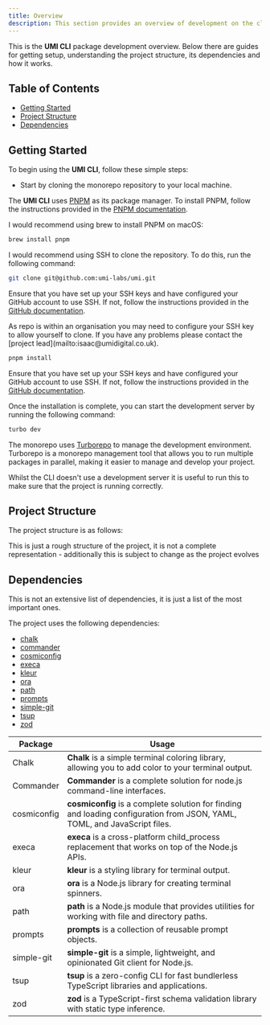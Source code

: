 ```yaml
---
title: Overview
description: This section provides an overview of development on the cli package.
---
```


This is the **UMI CLI** package development overview. Below there are guides for getting setup, understanding the project structure, its dependencies and how it works.

## Table of Contents

- [Getting Started](#getting-started)
- [Project Structure](#project-structure)
- [Dependencies](#dependencies)

## Getting Started

To begin using the **UMI CLI**, follow these simple steps:

- Start by cloning the monorepo repository to your local machine.

<Step>
<StepItem title="Installing PNPM">

The **UMI CLI** uses [PNPM](https://pnpm.io/) as its package manager. To install PNPM, follow the instructions provided in the [PNPM documentation](https://pnpm.io/installation).

I would recommend using brew to install PNPM on macOS:

```bash copy
brew install pnpm
```

</StepItem>
<StepItem title="Cloning the Repository">

I would recommend using SSH to clone the repository. To do this, run the following command:

```bash copy
git clone git@github.com:umi-labs/umi.git
```

Ensure that you have set up your SSH keys and have configured your GitHub account to use SSH. If not, follow the instructions provided in the [GitHub documentation](https://docs.github.com/en/authentication/connecting-to-github-with-ssh/generating-a-new-ssh-key-and-adding-it-to-the-ssh-agent).

<Note title="SSH Keys within an Organisation" type="warning">
  As repo is within an organisation you may need to configure your SSH key to allow yourself to clone. If you have any problems please contact the [project lead](mailto:isaac@umidigital.co.uk).
</Note>

</StepItem>
<StepItem title="Installing Dependencies">

```bash copy
pnpm install
```

Ensure that you have set up your SSH keys and have configured your GitHub account to use SSH. If not, follow the instructions provided in the [GitHub documentation](https://docs.github.com/en/authentication/connecting-to-github-with-ssh/generating-a-new-ssh-key-and-adding-it-to-the-ssh-agent).

</StepItem>
<StepItem title="Running the Development Server">

Once the installation is complete, you can start the development server by running the following command:

```bash copy
turbo dev
```

The monorepo uses [Turborepo](https://turborepo.org/) to manage the development environment. Turborepo is a monorepo management tool that allows you to run multiple packages in parallel, making it easier to manage and develop your project.

Whilst the CLI doesn't use a development server it is useful to run this to make sure that the project is running correctly.

</StepItem>
</Step>

## Project Structure

The project structure is as follows:

<Note title="Note" type="">
This is just a rough structure of the project, it is not a complete representation - additionally this is subject to change as the project evolves
</Note>

<Spacer />

<FileTree>
  <Folder name="apps" label="Apps">
    <Folder name="docs" label="Docs" />
  </Folder>
  <Folder name="packages" label="Packages" open="true">
    <Folder name="cli" label="CLI" open="true">
      <Folder name="src" label="Source" open="true">
        <Folder name="commands" label="Commands" open="true">
          <File name="create.ts" label="Create" />
          <File name="init.ts" label="Init" />
          <File name="add.ts" label="Add" />
          <File name="remove.ts" label="Remove" />
        </Folder>
        <Folder name="utils" label="Utilities" />
      </Folder>
      <File name="package.json" label="Package.json" />
      <File name="tsconfig.json" label="tsconfig.json" />
      <File name="tsup.config.ts" label="tsup.config.ts" />
    </Folder>
    <Folder name="ui" label="UI">
      <File name="src" label="Source Code" />
    </Folder>
  </Folder>
  <Folder name="templates" label="Templates">
    <Folder name="basic" label="Basic" />
    <Folder name="marketing" label="Marketing" />
  </Folder>
</FileTree>

## Dependencies

<Note title="Note">
This is not an extensive list of dependencies, it is just a list of the most important ones.
</Note>

The project uses the following dependencies:

- [chalk](https://www.npmjs.com/package/chalk)
- [commander](https://www.npmjs.com/package/commander)
- [cosmiconfig](https://www.npmjs.com/package/cosmiconfig)
- [execa](https://www.npmjs.com/package/execa)
- [kleur](https://www.npmjs.com/package/kleur)
- [ora](https://www.npmjs.com/package/ora)
- [path](https://www.npmjs.com/package/path)
- [prompts](https://www.npmjs.com/package/prompts)
- [simple-git](https://www.npmjs.com/package/simple-git)
- [tsup](https://www.npmjs.com/package/tsup)
- [zod](https://www.npmjs.com/package/zod)

| Package | Usage |
| --- | --- |
| Chalk   | **Chalk** is a simple terminal coloring library, allowing you to add color to your terminal output. |
| Commander | **Commander** is a complete solution for node.js command-line interfaces. |
| cosmiconfig | **cosmiconfig** is a complete solution for finding and loading configuration from JSON, YAML, TOML, and JavaScript files. |
| execa | **execa** is a cross-platform child_process replacement that works on top of the Node.js APIs. |
| kleur | **kleur** is a styling library for terminal output. |
| ora | **ora** is a Node.js library for creating terminal spinners. |
| path | **path** is a Node.js module that provides utilities for working with file and directory paths. |
| prompts | **prompts** is a collection of reusable prompt objects. |
| simple-git | **simple-git** is a simple, lightweight, and opinionated Git client for Node.js. |
| tsup | **tsup** is a zero-config CLI for fast bundlerless TypeScript libraries and applications. |
| zod | **zod** is a TypeScript-first schema validation library with static type inference. |
